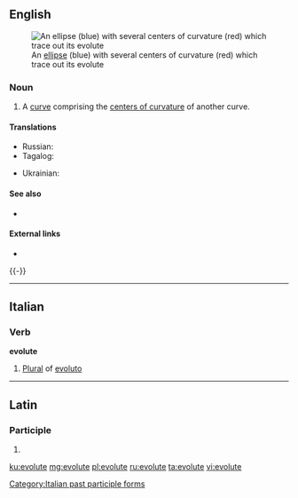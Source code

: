 ==English==
[[File:Ellipse with evolute.png|thumb|An [[ellipse]] (blue) with several centers of curvature (red) which trace out its evolute]]

===Noun===
{{en-noun}}

# A [[curve]] comprising the [[center of curvature|centers of curvature]] of another curve.

====Translations====
{{trans-top|a curve comprising the centers of curvature of another curve}}
* Russian: {{t+|ru|эволюта|f|sc=Cyrl}}
* Tagalog: {{t|tl|balisultag}}
{{trans-mid}}
* Ukrainian: {{t|uk|еволюта|f|sc=Cyrl}}
{{trans-bottom}}

====See also====
* {{l|en|involute}}

====External links====
* {{pedia}}
{{-}}

----

==Italian==

===Verb===
'''evolute''' {{g|f}}

# [[plural|Plural]] of [[evoluto]]

[[Category:Italian past participle forms]]

----

==Latin==

===Participle===
{{la-part-form|ēvolūte}}

# {{inflection of|ēvolūtus||voc|m|s|lang=la}}

[[ku:evolute]]
[[mg:evolute]]
[[pl:evolute]]
[[ru:evolute]]
[[ta:evolute]]
[[vi:evolute]]